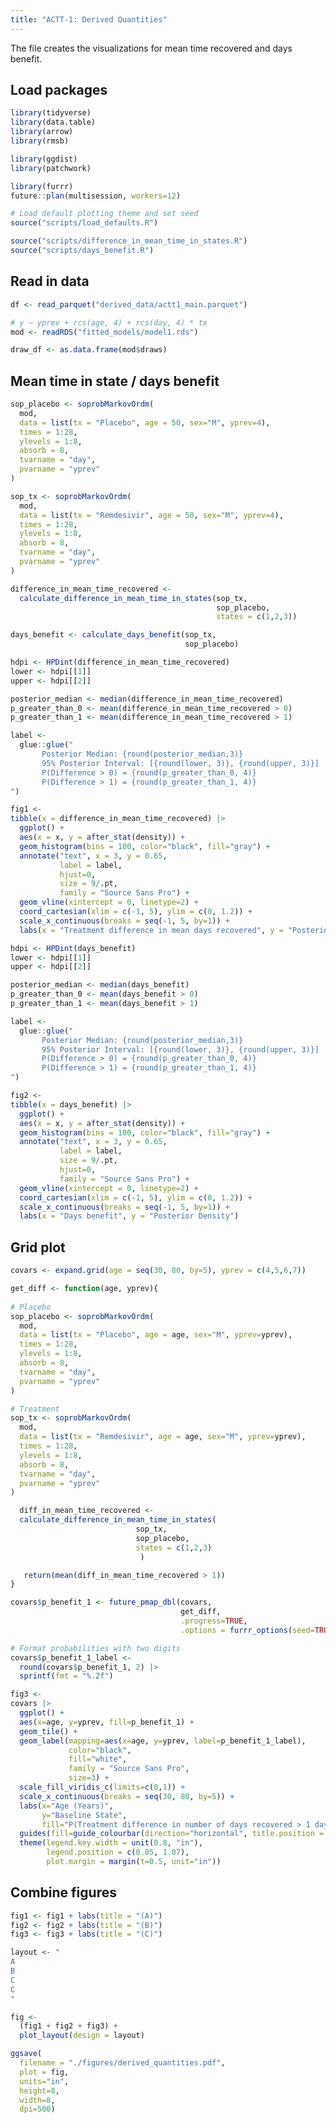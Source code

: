 ```yaml
---
title: "ACTT-1: Derived Quantities"
---
```


The file creates the visualizations for mean time recovered and days benefit.

## Load packages

```r
library(tidyverse)
library(data.table)
library(arrow)
library(rmsb)

library(ggdist)
library(patchwork)

library(furrr)
future::plan(multisession, workers=12)

# Load default plotting theme and set seed
source("scripts/load_defaults.R")
```

```r
source("scripts/difference_in_mean_time_in_states.R")
source("scripts/days_benefit.R")
```

## Read in data

```r
df <- read_parquet("derived_data/actt1_main.parquet")
```

```r
# y ~ yprev + rcs(age, 4) + rcs(day, 4) * tx
mod <- readRDS("fitted_models/model1.rds")
```

```r
draw_df <- as.data.frame(mod$draws)
```

## Mean time in state / days benefit

```r
sop_placebo <- soprobMarkovOrdm(
  mod,
  data = list(tx = "Placebo", age = 50, sex="M", yprev=4),
  times = 1:28,
  ylevels = 1:8,
  absorb = 8,
  tvarname = "day",
  pvarname = "yprev"
)

sop_tx <- soprobMarkovOrdm(
  mod,
  data = list(tx = "Remdesivir", age = 50, sex="M", yprev=4),
  times = 1:28,
  ylevels = 1:8,
  absorb = 8,
  tvarname = "day",
  pvarname = "yprev"
)
```

```r
difference_in_mean_time_recovered <- 
  calculate_difference_in_mean_time_in_states(sop_tx,
                                              sop_placebo,
                                              states = c(1,2,3))

days_benefit <- calculate_days_benefit(sop_tx,
                                       sop_placebo)
```

```r
hdpi <- HPDint(difference_in_mean_time_recovered)
lower <- hdpi[[1]]
upper <- hdpi[[2]]

posterior_median <- median(difference_in_mean_time_recovered)
p_greater_than_0 <- mean(difference_in_mean_time_recovered > 0)
p_greater_than_1 <- mean(difference_in_mean_time_recovered > 1)

label <-
  glue::glue("
       Posterior Median: {round(posterior_median,3)}
       95% Posterior Interval: [{round(lower, 3)}, {round(upper, 3)}]
       P(Difference > 0) = {round(p_greater_than_0, 4)}
       P(Difference > 1) = {round(p_greater_than_1, 4)}
")

fig1 <-
tibble(x = difference_in_mean_time_recovered) |>
  ggplot() +
  aes(x = x, y = after_stat(density)) +
  geom_histogram(bins = 100, color="black", fill="gray") +
  annotate("text", x = 3, y = 0.65,
           label = label,
           hjust=0,
           size = 9/.pt,
           family = "Source Sans Pro") +
  geom_vline(xintercept = 0, linetype=2) +
  coord_cartesian(xlim = c(-1, 5), ylim = c(0, 1.2)) +
  scale_x_continuous(breaks = seq(-1, 5, by=1)) +
  labs(x = "Treatment difference in mean days recovered", y = "Posterior Density")
```

```r
hdpi <- HPDint(days_benefit)
lower <- hdpi[[1]]
upper <- hdpi[[2]]

posterior_median <- median(days_benefit)
p_greater_than_0 <- mean(days_benefit > 0)
p_greater_than_1 <- mean(days_benefit > 1)

label <-
  glue::glue("
       Posterior Median: {round(posterior_median,3)}
       95% Posterior Interval: [{round(lower, 3)}, {round(upper, 3)}]
       P(Difference > 0) = {round(p_greater_than_0, 4)}
       P(Difference > 1) = {round(p_greater_than_1, 4)}
")

fig2 <-
tibble(x = days_benefit) |>
  ggplot() +
  aes(x = x, y = after_stat(density)) +
  geom_histogram(bins = 100, color="black", fill="gray") +
  annotate("text", x = 3, y = 0.65,
           label = label,
           size = 9/.pt,
           hjust=0,
           family = "Source Sans Pro") +
  geom_vline(xintercept = 0, linetype=2) +
  coord_cartesian(xlim = c(-1, 5), ylim = c(0, 1.2)) +
  scale_x_continuous(breaks = seq(-1, 5, by=1)) +
  labs(x = "Days benefit", y = "Posterior Density")
```

## Grid plot

```r
covars <- expand.grid(age = seq(30, 80, by=5), yprev = c(4,5,6,7))

get_diff <- function(age, yprev){
  
# Placebo
sop_placebo <- soprobMarkovOrdm(
  mod,
  data = list(tx = "Placebo", age = age, sex="M", yprev=yprev),
  times = 1:28,
  ylevels = 1:8,
  absorb = 8,
  tvarname = "day",
  pvarname = "yprev"
)

# Treatment
sop_tx <- soprobMarkovOrdm(
  mod,
  data = list(tx = "Remdesivir", age = age, sex="M", yprev=yprev),
  times = 1:28,
  ylevels = 1:8,
  absorb = 8,
  tvarname = "day",
  pvarname = "yprev"
)

  diff_in_mean_time_recovered <-
  calculate_difference_in_mean_time_in_states(
                            sop_tx,
                            sop_placebo,
                            states = c(1,2,3)
                             )

   return(mean(diff_in_mean_time_recovered > 1))                  
}

covars$p_benefit_1 <- future_pmap_dbl(covars,
                                      get_diff,
                                      .progress=TRUE,
                                      .options = furrr_options(seed=TRUE))
```

```r
# Format probabilities with two digits
covars$p_benefit_1_label <-
  round(covars$p_benefit_1, 2) |>
  sprintf(fmt = "%.2f")

fig3 <-
covars |>
  ggplot() + 
  aes(x=age, y=yprev, fill=p_benefit_1) +
  geom_tile() +
  geom_label(mapping=aes(x=age, y=yprev, label=p_benefit_1_label),
             color="black",
             fill="white",
             family = "Source Sans Pro",
             size=3) +
  scale_fill_viridis_c(limits=c(0,1)) +
  scale_x_continuous(breaks = seq(30, 80, by=5)) +
  labs(x="Age (Years)",
       y="Baseline State",
       fill="P(Treatment difference in number of days recovered > 1 day)") +
  guides(fill=guide_colourbar(direction="horizontal", title.position = "top")) +
  theme(legend.key.width = unit(0.8, "in"),
        legend.position = c(0.05, 1.07),
        plot.margin = margin(t=0.5, unit="in"))
```

## Combine figures

```r
fig1 <- fig1 + labs(title = "(A)")
fig2 <- fig2 + labs(title = "(B)")
fig3 <- fig3 + labs(title = "(C)")
```

```r
layout <- "
A
B
C
C
"

fig <-
  (fig1 + fig2 + fig3) +
  plot_layout(design = layout)

ggsave(
  filename = "./figures/derived_quantities.pdf", 
  plot = fig,
  units="in",
  height=8,
  width=8,
  dpi=500)
```



